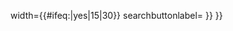 {{mbox
|type=notice
|small={{{small|}}}
|image=[[File:Crystal kview.png|50px|搜索]]
|imageright=[[File:Crystal kview.png|50px|搜索]]
|smallimage=none
|smallimageright=none
|textstyle=text-align:center;
|text={{#tag:inputbox|
type=fulltext
prefix={{{prefix|{{FULLPAGENAME}}}}}
width={{#ifeq:{{{small|}}}|yes|15|30}}
searchbuttonlabel={{{searchbuttonlabel|搜索讨论和存档}}}
}}
}}<noinclude>
{{documentation}}</noinclude>